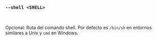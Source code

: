 ### `--shell <SHELL>`

<br />

Opcional: Ruta del comando shell.
Por defecto es `/bin/sh` en entornos similares a Unix y `cmd` en Windows.